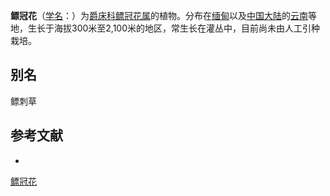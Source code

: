 {{Speciesbox
| name = 鳔冠花
| status = 
| status_system = 
| image = 
| genus = Cystacanthus
| species = paniculatus
| authority = T. Anders.
}}

'''鳔冠花'''（[[学名|学名]]：{{lang|la|''Cystacanthus paniculatus''}}）为[[爵床科|爵床科]][[鳔冠花属|鳔冠花属]]的植物。分布在[[缅甸|缅甸]]以及[[中国大陆|中国大陆]]的[[云南|云南]]等地，生长于海拔300米至2,100米的地区，常生长在灌丛中，目前尚未由人工引种栽培。

== 别名 ==
鳔刺草

== 参考文献 ==
<div class="references-small">
* {{cite web| url =http://www.bioinfo.cn/db05/KmzwSpecies.php?action=view&id=67| title =鳔冠花| work =《中国高等植物数据库全库》| publisher =中国科学院微生物研究所| author =昆明植物研究所| accessdate =2009-02-20| deadurl =yes| archiveurl =https://web.archive.org/web/20160305104958/http://www.bioinfo.cn/db05/KmzwSpecies.php?action=view&id=67| archivedate =2016-03-05}}
</div>
{{Taxonbar|from=Q11173482}}

[[Category:鳔冠花属|鳔冠花]]


{{植物小作品}}